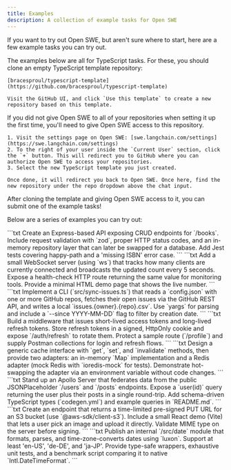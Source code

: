 ```yaml
---
title: Examples
description: A collection of example tasks for Open SWE
---
```


If you want to try out Open SWE, but aren't sure where to start, here are a few example tasks you can try out.

<Steps>
  <Step title="Clone the TypeScript template">
    The examples below are all for TypeScript tasks. For these, you should clone an empty TypeScript template repository:

    [bracesproul/typescript-template](https://github.com/bracesproul/typescript-template)

    Visit the GitHub UI, and click `Use this template` to create a new repository based on this template.

  </Step>

  <Step title="Give Open SWE access to your repository">
    If you did not give Open SWE to all of your repositories when setting it up the first time, you'll need to give Open SWE access to this repository.

    1. Visit the settings page on Open SWE: [swe.langchain.com/settings](https://swe.langchain.com/settings)
    2. To the right of your user inside the `Current User` section, click the `+` button. This will redirect you to GitHub where you can authorize Open SWE to access your repositories.
    3. Select the new TypeScript template you just created.

    Once done, it will redirect you back to Open SWE. Once here, find the new repository under the repo dropdown above the chat input.

  </Step>

  <Step title="Submit one of the example tasks">
    After cloning the template and giving Open SWE access to it, you can submit one of the example tasks!
  </Step>
</Steps>

Below are a series of examples you can try out:

<Accordion title="RESTful 'Books' micro-service">
  ```txt
  Create an Express-based API exposing CRUD endpoints for `/books`.
  Include request validation with `zod`, proper HTTP status codes, and an
  in-memory repository layer that can later be swapped for a database. Add Jest
  tests covering happy-path and a 'missing ISBN' error case.
  ```
</Accordion>

<Accordion title="WebSocket live counter">
  ```txt
  Add a small WebSocket server (using `ws`) that tracks how many clients
  are currently connected and broadcasts the updated count every 5 seconds.
  Expose a health-check HTTP route returning the same value for monitoring
  tools. Provide a minimal HTML demo page that shows the live number.
  ```
</Accordion>

<Accordion title="GitHub issue sync CLI">
  ```txt
  Implement a CLI (`src/sync-issues.ts`) that reads a `config.json` with
  one or more GitHub repos, fetches their open issues via the GitHub REST API,
  and writes a local `issues.{owner}.{repo}.csv`. Use `yargs` for parsing and
  include a `--since YYYY-MM-DD` flag to filter by creation date.
  ```
</Accordion>

<Accordion title="JWT + refresh-token auth layer">
  ```txt
  Build a middleware that issues short-lived access tokens and long-lived
  refresh tokens. Store refresh tokens in a signed, HttpOnly cookie and expose
  `/auth/refresh` to rotate them. Protect a sample route (`/profile`) and supply
  Postman collections for login and refresh flows.
  ```
</Accordion>

<Accordion title="Pluggable caching service">
  ```txt
  Design a generic cache interface with `get`, `set`, and `invalidate`
  methods, then provide two adapters: an in-memory `Map` implementation and a
  Redis adapter (mock Redis with `ioredis-mock` for tests). Demonstrate
  hot-swapping the adapter via an environment variable without code changes.
  ```
</Accordion>

<Accordion title="GraphQL wrapper over REST API">
  ```txt
  Stand up an Apollo Server that federates data from the public
  JSONPlaceholder `/users` and `/posts` endpoints. Expose a `user(id)` query
  returning the user plus their posts in a single round-trip. Add schema-driven
  TypeScript types (`codegen.yml`) and example queries in `README.md`.
  ```
</Accordion>

<Accordion title="Image upload to S3 with signed URLs">
  ```txt
  Create an endpoint that returns a time-limited pre-signed PUT URL for
  an S3 bucket (use `@aws-sdk/client-s3`). Include a small React demo (Vite)
  that lets a user pick an image and upload it directly. Validate MIME type on
  the server before signing.
  ```
</Accordion>

<Accordion title="Locale-aware date utility library">
  ```txt
  Publish an internal `/src/date` module that formats, parses, and
  time-zone-converts dates using `luxon`. Support at least 'en-US', 'de-DE', and
  'ja-JP'. Provide type-safe wrappers, exhaustive unit tests, and a benchmark
  script comparing it to native `Intl.DateTimeFormat`.
  ```
</Accordion>
